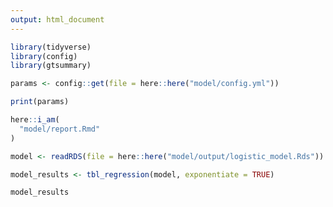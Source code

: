 ```yaml
---
output: html_document
---
```


```r
library(tidyverse)
library(config)
library(gtsummary)
```

```r
params <- config::get(file = here::here("model/config.yml"))

print(params)
```


```r
here::i_am(
  "model/report.Rmd"
)
```


```r
model <- readRDS(file = here::here("model/output/logistic_model.Rds"))

model_results <- tbl_regression(model, exponentiate = TRUE) 

model_results
```

